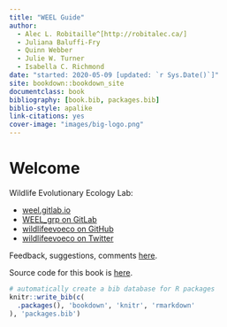 ```yaml
--- 
title: "WEEL Guide"
author:
  - Alec L. Robitaille^[http://robitalec.ca/]
  - Juliana Baluffi-Fry
  - Quinn Webber
  - Julie W. Turner
  - Isabella C. Richmond
date: "started: 2020-05-09 [updated: `r Sys.Date()`]"
site: bookdown::bookdown_site
documentclass: book
bibliography: [book.bib, packages.bib]
biblio-style: apalike
link-citations: yes
cover-image: "images/big-logo.png"
---
```



# Welcome

Wildlife Evolutionary Ecology Lab: 


* [weel.gitlab.io](https://weel.gitlab.io/)
* [WEEL_grp on GitLab](https://gitlab.com/WEEL_grp)
* [wildlifeevoeco on GitHub](https://github.com/wildlifeevoeco/)
* [wildlifeevoeco on Twitter](https://twitter.com/wildlifeevoeco)


Feedback, suggestions, comments [here](https://gitlab.com/weel/guide/-/issues). 

Source code for this book is [here](https://gitlab.com/weel/guide). 


```r
# automatically create a bib database for R packages
knitr::write_bib(c(
  .packages(), 'bookdown', 'knitr', 'rmarkdown'
), 'packages.bib')
```

